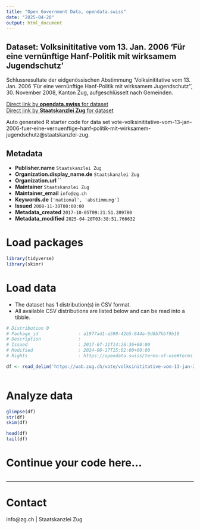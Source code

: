 ```yaml
---
title: "Open Government Data, opendata.swiss"
date: "2025-04-20"
output: html_document
---
```


## Dataset: Volksinititative vom 13. Jan. 2006  'Für eine vernünftige Hanf-Politik mit wirksamem Jugendschutz'

Schlussresultate der eidgenössischen Abstimmung 'Volksinititative vom 13. Jan. 2006  'Für eine vernünftige Hanf-Politik mit wirksamem Jugendschutz'', 30. November 2008, Kanton Zug, aufgeschlüsselt nach Gemeinden.

[Direct link by **opendata.swiss** for dataset](https://opendata.swiss/de/dataset/volksinititative-vom-13-jan-2006-fur-eine-vernunftige-hanf-politik-mit-wirksamem-jugendschutz)<br>
[Direct link by **Staatskanzlei Zug** for dataset](https://wab.zug.ch/vote/volksinititative-vom-13-jan-2006-fuer-eine-vernuenftige-hanf-politik-mit-wirksamem-jugendschutz/data)

Auto generated R starter code for data set vote-volksinititative-vom-13-jan-2006-fuer-eine-vernuenftige-hanf-politik-mit-wirksamem-jugendschutz@staatskanzlei-zug.

## Metadata

- **Publisher.name** `Staatskanzlei Zug`
- **Organization.display_name.de** `Staatskanzlei Zug`
- **Organization.url** ``
- **Maintainer** `Staatskanzlei Zug`
- **Maintainer_email** `info@zg.ch`
- **Keywords.de** `['national', 'abstimmung']`
- **Issued** `2008-11-30T00:00:00`
- **Metadata_created** `2017-10-05T09:21:51.209780`
- **Metadata_modified** `2025-04-20T03:38:51.766632`


# Load packages

```r

library(tidyverse)
library(skimr)

```

# Load data

-   The dataset has 1 distribution(s) in CSV format.
-   All available CSV distributions are listed below and can be read into a tibble.

```r

# Distribution 0
# Package_id               : a1977ad1-a590-42b5-844a-9d8b7bbf9b18
# Description              : 
# Issued                   : 2017-07-11T14:26:36+00:00
# Modified                 : 2024-06-17T15:02:00+00:00
# Rights                   : https://opendata.swiss/terms-of-use#terms_by

df <- read_delim('https://wab.zug.ch/vote/volksinititative-vom-13-jan-2006-fuer-eine-vernuenftige-hanf-politik-mit-wirksamem-jugendschutz/data-csv')



```

# Analyze data

```r

glimpse(df)
str(df)
skim(df)

head(df)
tail(df)

```

# Continue your code here...

```r

```

------------------------------------------------------------------------

# Contact

info@zg.ch | Staatskanzlei Zug
